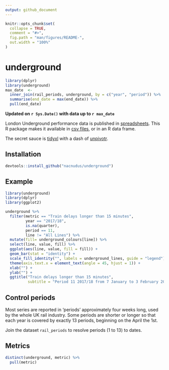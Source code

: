 ```yaml
---
output: github_document
---
```


<!-- README.md is generated from README.Rmd. Please edit that file -->

```r
knitr::opts_chunk$set(
  collapse = TRUE,
  comment = "#>",
  fig.path = "man/figures/README-",
  out.width = "100%"
)
```

# underground

```r
library(dplyr)
library(underground)
max_date  <-
  inner_join(rail_periods, underground, by = c("year", "period")) %>%
  summarise(end_date = max(end_date)) %>%
  pull(end_date)
```

**Updated on `r Sys.Date()` with data up to `r max_date`**

London Underground performance data is published in
[spreadsheets](https://tfl.gov.uk/corporate/publications-and-reports/underground-services-performance).
This R package makes it available in [csv
files](https://github.com/nacnudus/underground/tree/master/inst/extdata), or in
an R data frame.

The secret sauce is [tidyxl](https://nacnudus.github.io/tidyxl) with a dash of
[unpivotr](https://nacnudus.github.io/unpivotr).

## Installation

```r
devtools::install_github("nacnudus/underground")
```

## Example

```r
library(underground)
library(dplyr)
library(ggplot2)

underground %>%
  filter(metric == "Train delays longer than 15 minutes",
         year == "2017/18",
         is.na(quarter),
         period == 11,
         line != "All Lines") %>%
  mutate(fill= underground_colours[line]) %>%
  select(line, value, fill) %>%
  ggplot(aes(line, value, fill = fill)) +
  geom_bar(stat = "identity") +
  scale_fill_identity("", labels = underground_lines, guide = "legend") +
  theme(axis.text.x = element_text(angle = 45, hjust = 1)) +
  xlab("") +
  ylab("") +
  ggtitle("Train delays longer than 15 minutes",
          subtitle = "Period 11 2017/18 from 7 January to 3 February 2018")
```

## Control periods

Most series are reported in 'periods' approximately four weeks long, used by the
whole UK rail industry.  Some periods are shorter or longer so that each year is
covered by exactly 13 periods, beginning on the April the 1st.

Join the dataset `rail_periods` to resolve periods (1 to 13) to dates.

## Metrics

```r
distinct(underground, metric) %>%
  pull(metric)
```
